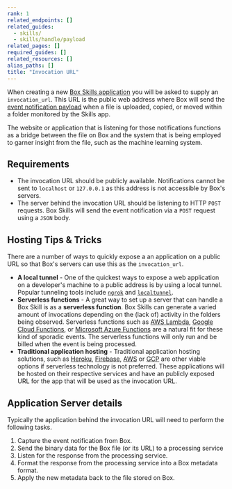 ```yaml
---
rank: 1
related_endpoints: []
related_guides:
  - skills/
  - skills/handle/payload
related_pages: []
required_guides: []
related_resources: []
alias_paths: []
title: "Invocation URL"
---
```

When creating a new
[Box Skills application](guide://applications/app-types/custom-skills) you will be asked
to supply an `invocation_url`. This URL is the public web address where Box will
send the [event notification payload](guide://skills/handle/payload) when a file
is uploaded, copied, or moved within a folder monitored by the Skills app.

The website or application that is listening for those notifications functions
as a bridge between the file on Box and the system that is being employed to
garner insight from the file, such as the machine learning system.

## Requirements

* The invocation URL should be publicly available. Notifications cannot be sent to `localhost` or `127.0.0.1` as this address is not accessible by Box's servers.
* The server behind the invocation URL should be listening to HTTP `POST` requests. Box Skills will send the event notification via a `POST` request using a `JSON` body.

## Hosting Tips & Tricks

There are a number of ways to quickly expose a an application on a public URL so
that Box's servers can use this as the `invocation_url`.

* **A local tunnel** - One of the quickest ways to expose a web application on a developer's machine to a public address is by using a local tunnel. Popular tunneling tools include [`ngrok`](https://ngrok.com) and [`localtunnel`](https://www.npmjs.com/package/localtunnel).
* **Serverless functions** - A great way to set up a server that can handle a Box Skill is as a **serverless function**. Box Skills can generate a varied amount of invocations depending on the (lack of) activity in the folders being observed. Serverless functions such as [AWS Lambda][aws_lambda], [Google Cloud Functions][google_functions], or [Microsoft Azure Functions][azure_functions] are a natural fit for these kind of sporadic events. The serverless functions will only run and be billed when the event is being processed.
* **Traditional application hosting** - Traditional application hosting solutions, such as [Heroku][heroku], [Firebase][firebase], [AWS][aws] or [GCP][gcp] are other viable options if serverless technology is not preferred. These applications will be hosted on their respective services and have an publicly exposed URL for the app that will be used as the invocation URL.

## Application Server details

Typically the application behind the invocation URL will need to perform the
following tasks.

1. Capture the event notification from Box.
2. Send the binary data for the Box file (or its URL) to a processing service
3. Listen for the response from the processing service.
4. Format the response from the processing service into a Box metadata format.
5. Apply the new metadata back to the file stored on Box.

[aws_lambda]: https://aws.amazon.com/lambda/
[google_functions]: https://cloud.google.com/functions/
[azure_functions]: https://azure.microsoft.com/en-us/services/functions/
[heroku]: https://www.heroku.com/
[firebase]: https://firebase.google.com/
[aws]: https://aws.amazon.com/
[gcp]: https://cloud.google.com/functions/
